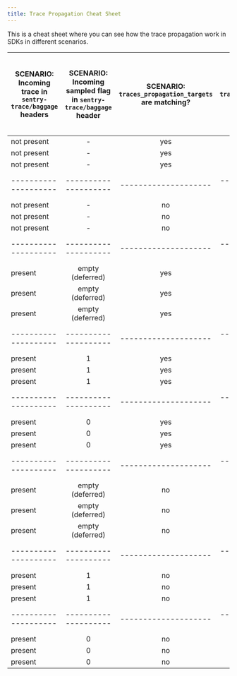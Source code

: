 ```yaml
---
title: Trace Propagation Cheat Sheet
---
```


This is a cheat sheet where you can see how the trace propagation work in SDKs in different scenarios.

| SCENARIO:<br/>Incoming trace in `sentry-trace/baggage` headers | SCENARIO:<br/>Incoming sampled flag in `sentry-trace/baggage` header | SCENARIO:<br/>`traces_propagation_targets` are matching? | SCENARIO:<br/>`traces_sample_rate` setting | OUTCOME:<br/>Send Spans to Sentry? | OUTCOME:<br/>Outgoing Requests Have Trace? (`sentry-trace/baggage` are present) | OUTCOME:<br/>Continue Incoming Trace? (outgoing `trace_id` is the incoming `trace_id`) |
| -------------------------------------------------------------- | :------------------------------------------------------------------: | :------------------------------------------------------: | :----------------------------------------: | :--------------------------------: | :-----------------------------------------------------------------------------: | :------------------------------------------------------------------------------------: |
| not present                                                    |                                  -                                   |                           yes                            |                    null                    |                 no                 |                                       yes                                       |                                           -                                            |
| not present                                                    |                                  -                                   |                           yes                            |                     0                      |                 no                 |                                       yes                                       |                                           -                                            |
| not present                                                    |                                  -                                   |                           yes                            |                     1                      |                yes                 |                                       yes                                       |                                           -                                            |
| --------------------                                           |                         --------------------                         |                   --------------------                   |            --------------------            |        --------------------        |                              --------------------                               |                                  --------------------                                  |
| not present                                                    |                                  -                                   |                            no                            |                    null                    |                 no                 |                                       no                                        |                                           -                                            |
| not present                                                    |                                  -                                   |                            no                            |                     0                      |                 no                 |                                       no                                        |                                           -                                            |
| not present                                                    |                                  -                                   |                            no                            |                     1                      |                yes                 |                                       no                                        |                                           -                                            |
| --------------------                                           |                         --------------------                         |                   --------------------                   |            --------------------            |        --------------------        |                              --------------------                               |                                  --------------------                                  |
| present                                                        |                           empty (deferred)                           |                           yes                            |                    null                    |                 no                 |                                       yes                                       |                                          yes                                           |
| present                                                        |                           empty (deferred)                           |                           yes                            |                     0                      |                 no                 |                                       yes                                       |                                          yes                                           |
| present                                                        |                           empty (deferred)                           |                           yes                            |                     1                      |                yes                 |                                       yes                                       |                                          yes                                           |
| --------------------                                           |                         --------------------                         |                   --------------------                   |            --------------------            |        --------------------        |                              --------------------                               |                                  --------------------                                  |
| present                                                        |                                  1                                   |                           yes                            |                    null                    |                 no                 |                                       yes                                       |                                          yes                                           |
| present                                                        |                                  1                                   |                           yes                            |                     0                      |                yes                 |                                       yes                                       |                                          yes                                           |
| present                                                        |                                  1                                   |                           yes                            |                     1                      |                yes                 |                                       yes                                       |                                          yes                                           |
| --------------------                                           |                         --------------------                         |                   --------------------                   |            --------------------            |        --------------------        |                              --------------------                               |                                  --------------------                                  |
| present                                                        |                                  0                                   |                           yes                            |                    null                    |                 no                 |                                       yes                                       |                                          yes                                           |
| present                                                        |                                  0                                   |                           yes                            |                     0                      |                 no                 |                                       yes                                       |                                          yes                                           |
| present                                                        |                                  0                                   |                           yes                            |                     1                      |                 no                 |                                       yes                                       |                                          yes                                           |
| --------------------                                           |                         --------------------                         |                   --------------------                   |            --------------------            |        --------------------        |                              --------------------                               |                                  --------------------                                  |
| present                                                        |                           empty (deferred)                           |                            no                            |                    null                    |                 no                 |                                       no                                        |                                           -                                            |
| present                                                        |                           empty (deferred)                           |                            no                            |                     0                      |                 no                 |                                       no                                        |                                           -                                            |
| present                                                        |                           empty (deferred)                           |                            no                            |                     1                      |                yes                 |                                       no                                        |                                           -                                            |
| --------------------                                           |                         --------------------                         |                   --------------------                   |            --------------------            |        --------------------        |                              --------------------                               |                                  --------------------                                  |
| present                                                        |                                  1                                   |                            no                            |                    null                    |                 no                 |                                       no                                        |                                           -                                            |
| present                                                        |                                  1                                   |                            no                            |                     0                      |                yes                 |                                       no                                        |                                           -                                            |
| present                                                        |                                  1                                   |                            no                            |                     1                      |                yes                 |                                       no                                        |                                           -                                            |
| --------------------                                           |                         --------------------                         |                   --------------------                   |            --------------------            |        --------------------        |                              --------------------                               |                                  --------------------                                  |
| present                                                        |                                  0                                   |                            no                            |                    null                    |                 no                 |                                       no                                        |                                           -                                            |
| present                                                        |                                  0                                   |                            no                            |                     0                      |                 no                 |                                       no                                        |                                           -                                            |
| present                                                        |                                  0                                   |                            no                            |                     1                      |                 no                 |                                       no                                        |                                           -                                            |
